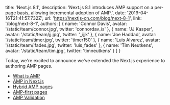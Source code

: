   title: 'Next.js 8.1',
  description:
    'Next.js 8.1 introduces AMP support on a per-page basis, allowing incremental adoption of AMP.',
  date: '2019-04-16T21:41:57.732Z',
  url: 'https://nextjs-cn.com/blog/next-8-1',
  link: '/blog/next-8-1',
  authors: [
    {
      name: 'Connor Davis',
      avatar: '/static/team/connor.jpg',
      twitter: 'connordav_is'
    },
    {
      name: 'JJ Kasper',
      avatar: '/static/team/jj.jpg',
      twitter: '_ijjk'
    },
    {
      name: 'Joe Haddad',
      avatar: '/static/team/timer.jpg',
      twitter: 'timer150'
    },
    {
      name: 'Luis Alvarez',
      avatar: '/static/team/lfades.jpg',
      twitter: 'luis_fades'
    },
    {
      name: 'Tim Neutkens',
      avatar: '/static/team/tim.jpg',
      twitter: 'timneutkens'
    }
  ]
}

Today, we're excited to announce we've extended the Next.js experience to authoring AMP pages.

- [What is AMP](#what-is-amp)
- [AMP in Next.js](#amp-in-nextjs)
- [Hybrid AMP pages](#hybrid-amp-pages)
- [AMP-first pages](#amp-first-pages)
- [AMP Validation](#amp-validation)
